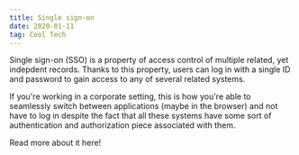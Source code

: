 ```yaml
---
title: Single sign-on
date: 2020-01-11
tag: Cool Tech
---
```


Single sign-on (SSO) is a property of access control of multiple related, yet indepdent records.
Thanks to this property, users can log in with a single ID and password to gain access to any of several related systems.

If you're working in a corporate setting, this is how you're able to seamlessly switch between applications (maybe in the browser)
and not have to log in despite the fact that all these systems have some sort of authentication and authorization piece associated with them.

<TextLink href="https://www.onelogin.com/learn/how-single-sign-on-works">
  Read more about it here!
</TextLink>
